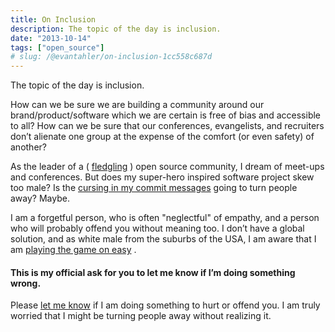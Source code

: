 ```yaml
---
title: On Inclusion
description: The topic of the day is inclusion.
date: "2013-10-14"
tags: ["open_source"]
# slug: /@evantahler/on-inclusion-1cc558c687d
---
```


The topic of the day is inclusion.

How can we be sure we are building a community around our brand/product/software which we are certain is free of bias and accessible to all? How can we be sure that our conferences, evangelists, and recruiters don’t alienate one group at the expense of the comfort (or even safety) of another?

As the leader of a ( [fledgling](https://groups.google.com/forum/#!forum/actionhero-js) ) open source community, I dream of meet-ups and conferences. But does my super-hero inspired software project skew too male? Is the [cursing in my commit messages](http://www.commitlogsfromlastnight.com/) going to turn people away? Maybe.

I am a forgetful person, who is often "neglectful" of empathy, and a person who will probably offend you without meaning too. I don’t have a global solution, and as white male from the suburbs of the USA, I am aware that I am [playing the game on easy](http://whatever.scalzi.com/2012/05/15/straight-white-male-the-lowest-difficulty-setting-there-is/) .

#### This is my official ask for you to let me know if I’m doing something wrong.

Please [let me know](http://blog.evantahler.com/pages/contact.html) if I am doing something to hurt or offend you. I am truly worried that I might be turning people away without realizing it.
